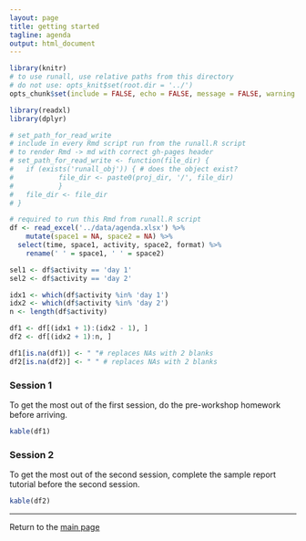 ```yaml
---
layout: page
title: getting started
tagline: agenda 
output: html_document 
---
```


```r
library(knitr)
# to use runall, use relative paths from this directory
# do not use: opts_knit$set(root.dir = '../')
opts_chunk$set(include = FALSE, echo = FALSE, message = FALSE, warning = FALSE)
```

```r
library(readxl)
library(dplyr)
```

```r
# set_path_for_read_write
# include in every Rmd script run from the runall.R script 
# to render Rmd -> md with correct gh-pages header
# set_path_for_read_write <- function(file_dir) {
# 	if (exists('runall_obj')) { # does the object exist?
# 			file_dir <- paste0(proj_dir, '/', file_dir)
# 			} 
# 	file_dir <- file_dir
# }
```

```r
# required to run this Rmd from runall.R script
df <- read_excel('../data/agenda.xlsx') %>% 
	mutate(space1 = NA, space2 = NA) %>%
  select(time, space1, activity, space2, format) %>%
	rename(' ' = space1, ' ' = space2)

sel1 <- df$activity == 'day 1'
sel2 <- df$activity == 'day 2'

idx1 <- which(df$activity %in% 'day 1')
idx2 <- which(df$activity %in% 'day 2')
n <- length(df$activity)

df1 <- df[(idx1 + 1):(idx2 - 1), ]
df2 <- df[(idx2 + 1):n, ]

df1[is.na(df1)] <- " "# replaces NAs with 2 blanks
df2[is.na(df2)] <- " " # replaces NAs with 2 blanks
```

### Session 1

To get the most out of the first session, do the pre-workshop homework before arriving. 

```r
kable(df1)
```

### Session 2

To get the most out of the second session, complete the sample report tutorial before the second session.  

```r
kable(df2)
```


--- 
Return to the [main page](../index.html) 

